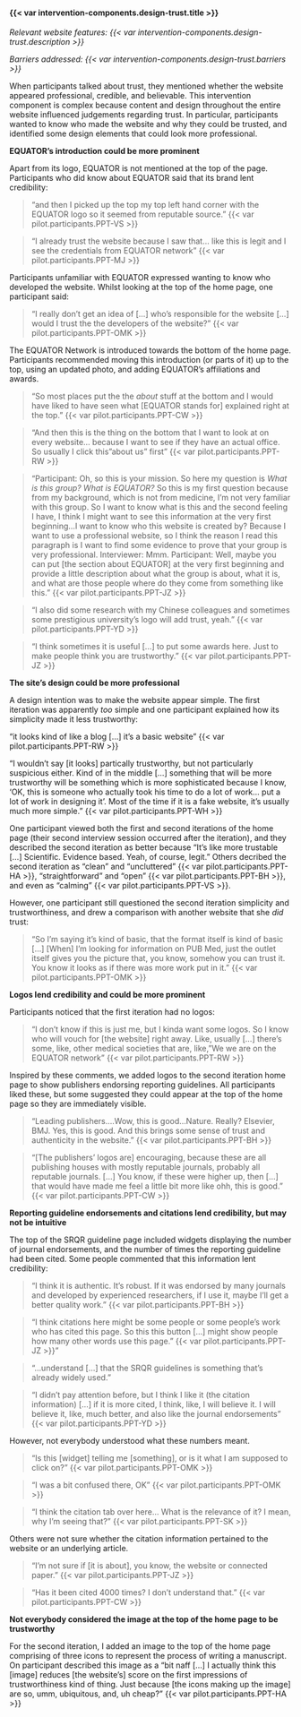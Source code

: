 #### {{< var intervention-components.design-trust.title >}}

_Relevant website features: {{< var intervention-components.design-trust.description >}}_

_Barriers addressed: {{< var intervention-components.design-trust.barriers >}}_

When participants talked about trust, they mentioned whether the website appeared professional, credible, and believable. This intervention component is complex because content and design throughout the entire website influenced judgements regarding trust. In particular, participants wanted to know who made the website and why they could be trusted, and identified some design elements that could look more professional. 

**EQUATOR's introduction could be more prominent**

Apart from its logo, EQUATOR is not mentioned at the top of the page. Participants who did know about EQUATOR said that its brand lent credibility: 

> "and then I picked up the top my top left hand corner with the EQUATOR logo so it seemed from reputable source." {{< var pilot.participants.PPT-VS >}}

> "I already trust the website because I saw that... like this is legit and I see the credentials from EQUATOR network" {{< var pilot.participants.PPT-MJ >}}

Participants unfamiliar with EQUATOR expressed wanting to know who developed the website. Whilst looking at the top of the home page, one participant said:

> "I really don't get an idea of [...] who's responsible for the website [...] would I trust the the developers of the website?" {{< var pilot.participants.PPT-OMK >}}

The EQUATOR Network is introduced towards the bottom of the home page. Participants recommended moving this introduction (or parts of it) up to the top, using an updated photo, and adding EQUATOR's affiliations and awards. 

> "So most places put the the _about_ stuff at the bottom and I would have liked to have seen what [EQUATOR stands for] explained right at the top." {{< var pilot.participants.PPT-CW >}}

> "And then this is the thing on the bottom that I want to look at on every website... because I want to see if they have an actual office. So usually I click this "about us" first" {{< var pilot.participants.PPT-RW >}}

> "Participant: Oh, so this is your mission. So here my question is _What is this group? What is EQUATOR?_ So this is my first question because from my background, which is not from medicine, I'm not very familiar with this group. So I want to know what is this and the second feeling I have, I think I might want to see this information at the very first beginning...I want to know who this website is created by? Because I want to use a professional website, so I think the reason I read this paragraph is I want to find some evidence to prove that your group is very professional.
> Interviewer: Mmm.
> Participant: Well, maybe you can put [the section about EQUATOR] at the very first beginning and provide a little description about what the group is about, what it is, and what are those people where do they come from something like this." {{< var pilot.participants.PPT-JZ >}}

> "I also did some research with my Chinese colleagues and sometimes some prestigious university's logo will add trust, yeah." {{< var pilot.participants.PPT-YD >}}

> "I think sometimes it is useful [...] to put some awards here. Just to make people think you are trustworthy." {{< var pilot.participants.PPT-JZ >}}

**The site's design could be more professional**

A design intention was to make the website appear simple. The first iteration was apparently _too_ simple and one participant explained how its simplicity made it less trustworthy:

"it looks kind of like a blog [...] it's a basic website" {{< var pilot.participants.PPT-RW >}}

"I wouldn't say [it looks] partically trustworthy, but not particularly suspicious either. Kind of in the middle [...] something that will be more trustworthy will be something which is more sophisticated because I know, 'OK, this is someone who actually took his time to do a lot of work... put a lot of work in designing it'. Most of the time if it is a fake website, it's usually much more simple." {{< var pilot.participants.PPT-WH >}}

One participant viewed both the first and second iterations of the home page (their second interview session occurred after the iteration), and they described the second iteration as better because "It's like more trustable [...] Scientific. Evidence based. Yeah, of course, legit." Others decribed the second iteration as "clean" and "uncluttered" {{< var pilot.participants.PPT-HA >}}, "straightforward" and "open" {{< var pilot.participants.PPT-BH >}}, and even as "calming" {{< var pilot.participants.PPT-VS >}}.

However, one participant still questioned the second iteration simplicity and trustworthiness, and drew a comparison with another website that she _did_ trust:

> "So I'm saying it's kind of basic, that the format itself is kind of basic [...] [When] I'm looking for information on PUB Med, just the outlet itself gives you the picture that, you know, somehow you can trust it. You know it looks as if there was more work put in it." {{< var pilot.participants.PPT-OMK >}}

**Logos lend credibility and could be more prominent**

Participants noticed that the first iteration had no logos:

> "I don't know if this is just me, but I kinda want some logos. So I know who will
vouch for [the website] right away. Like, usually [...] there's some, like, other medical societies that are, like, "We we are on the EQUATOR network" {{< var pilot.participants.PPT-RW >}}

Inspired by these comments, we added logos to the second iteration home page to show publishers endorsing reporting guidelines. All participants liked these, but some suggested they could appear at the top of the home page so they are immediately visible.

> "Leading publishers....Wow, this is good...Nature. Really? Elsevier, BMJ. Yes, this is good. And this brings some sense of trust and authenticity in the website." {{< var pilot.participants.PPT-BH >}}

> "[The publishers' logos are] encouraging, because these are all publishing houses with mostly reputable journals, probably all reputable journals. [...] You know, if these were higher up, then [...] that would have made me feel a little bit more like ohh, this is good." {{< var pilot.participants.PPT-CW >}}

**Reporting guideline endorsements and citations lend credibility, but may not be intuitive**

The top of the SRQR guideline page included widgets displaying the number of journal endorsements, and the number of times the reporting guideline had been cited. Some people commented that this information lent credibility: 

> "I think it is authentic. It's robust. If it was endorsed by many journals and developed by experienced researchers, if I use it, maybe I'll get a better quality work." {{< var pilot.participants.PPT-BH >}}

> "I think citations here might be some people or some people's work who has cited this page. So this this button [...] might show people how many other words use this page." {{< var pilot.participants.PPT-JZ >}}"

> "...understand [...] that the SRQR guidelines is something that's already widely used."

> "I didn't pay attention before, but I think I like it (the citation information) [...] if it is more cited, I think, like, I will believe it. I will believe it, like, much better, and also like the journal endorsements" {{< var pilot.participants.PPT-YD >}}

However, not everybody understood what these numbers meant.

> "Is this [widget] telling me [something], or is it what I am supposed to click on?" {{< var pilot.participants.PPT-OMK >}}

> "I was a bit confused there, OK" {{< var pilot.participants.PPT-OMK >}}

> "I think the citation tab over here... What is the relevance of it? I mean, why I'm seeing that?" {{< var pilot.participants.PPT-SK >}}

Others were not sure whether the citation information pertained to the website or an underlying article. 

> "I'm not sure if [it is about], you know, the website or connected paper." {{< var pilot.participants.PPT-JZ >}}

> "Has it been cited 4000 times? I don't understand that." {{< var pilot.participants.PPT-CW >}}

**Not everybody considered the image at the top of the home page to be trustworthy**

For the second iteration, I added an image to the top of the home page comprising of three icons to represent the process of writing a manuscript. On participant described this image as a "bit naff [...] I actually think this [image] reduces [the website's] score on the first impressions of trustworthiness kind of thing. Just because [the icons making up the image] are so, umm, ubiquitous, and, uh cheap?" {{< var pilot.participants.PPT-HA >}}